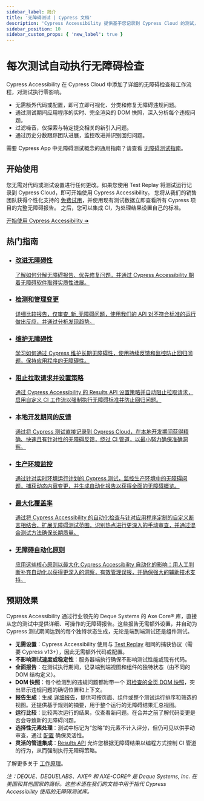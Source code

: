 ```yaml
---
sidebar_label: 简介
title: '无障碍测试 | Cypress 文档'
description: 'Cypress Accessibility 提供基于您记录到 Cypress Cloud 的测试，由 Deque Systems 的 Axe Core® 驱动，组织有序、可视化且可操作的无障碍报告。'
sidebar_position: 10
sidebar_custom_props: { 'new_label': true }
---
```


<ProductHeading product="accessibility" />

# 每次测试自动执行无障碍检查

Cypress Accessibility 在 Cypress Cloud 中添加了详细的无障碍检查和工作流程，对测试执行零影响。

- 无需额外代码或配置，即可立即可视化、分类和修复无障碍违规问题。
- 通过测试期间应用程序的实时、完全渲染的 DOM 快照，深入分析每个违规问题。
- 过滤噪音，仅探索与特定提交相关的新引入问题。
- 通过历史分数跟踪团队进展，监控改进并识别回归问题。

<Btn
  label="申请试用 ➜"
  variant="indigo-dark"
  className="!mb-2 mr-1"
  href="https://www.cypress.io/accessibility?utm_medium=intro-cta&utm_source=docs.cypress.io&utm_content=Request%20trial"
/>
<Btn
  label="观看演示"
  icon="action-play-small"
  className="!mb-2 mr-1"
  href="https://on.cypress.io/accessibility-demo-video"
/>
<Btn
  label=" 查看示例项目"
  icon="cypress-accessibility-outline"
  className="!mb-2 mr-1"
  href="https://on.cypress.io/rwa-accessibility-views?utm_source=docs.cypress.io&utm_medium=intro-cta&utm_content=Explore%20an%20example%20project"
/>

<DocsImage
  src="/img/accessibility/get-started/cypress-accessibility-overview.png"
  alt="展示 Cypress Accessibility 仪表板的图形，包括规则列表、视图以及显示如何使用开发者工具的用户界面"
  noBorder={true}
/>

需要 Cypress App 中无障碍测试概念的通用指南？请查看 [无障碍测试指南](/app/guides/accessibility-testing)。

## 开始使用

您无需对代码或测试设置进行任何更改。如果您使用 Test Replay 将测试运行记录到 Cypress Cloud，即可开始使用 Cypress Accessibility。
您将从我们的销售团队获得个性化支持的 [免费试用](https://www.cypress.io/accessibility?utm_medium=intro-cta&utm_source=docs.cypress.io&utm_content=Request%20trial)，并使用现有测试数据立即查看所有 Cypress 项目的完整无障碍报告。
之后，您可以集成 CI，为处理结果设置自己的标准。

[开始使用 Cypress Accessibility ➜](/accessibility/get-started/setup)

## 热门指南

<ul class="guidesList">
  <li class="card">
    <a
      href="/accessibility/guides/improve-accessibility"
      aria-labelledby="card-title-1"
    >
      <Icon name="chart-line" />
      <h3 id="card-title-1">改进无障碍性</h3>
      <p>
        了解如何分解无障碍报告、优先修复问题，并通过 Cypress Accessibility 朝着无障碍软件取得实质性进展。
      </p>
    </a>
  </li>
  <li class="card">
    <a
      href="/accessibility/guides/detect-changes"
      aria-labelledby="card-title-8"
    >
      <Icon name="shield-halved" />
      <h3 id="card-title-8">检测和管理变更</h3>
      <p>
        详细比较报告，仅审查_新_无障碍问题，使用我们的 API 对不符合标准的运行做出反应，并通过分析发现趋势。
      </p>
    </a>
  </li>
  <li class="card">
    <a
      href="/accessibility/guides/maintain-accessibility"
      aria-labelledby="card-title-2"
    >
      <Icon name="magnifying-glass-chart" />
      <h3 id="card-title-2">维护无障碍性</h3>
      <p>
        学习如何通过 Cypress 维护长期无障碍性，使用持续反馈和监控防止回归问题，保持应用程序的无障碍性。
      </p>
    </a>
  </li>
  <li class="card">
    <a
      href="/accessibility/guides/block-pull-requests"
      aria-labelledby="card-title-3"
    >
      <Icon name="bug-slash" />
      <h3 id="card-title-3">阻止拉取请求并设置策略</h3>
      <p>
        通过 Cypress Accessibility 的 Results API 设置策略并自动阻止拉取请求，启用自定义 CI 工作流以强制执行无障碍标准并防止回归问题。
      </p>
    </a>
  </li>
  <li class="card">
    <a
      href="/accessibility/guides/local-development"
      aria-labelledby="card-title-4"
    >
      <Icon name="laptop-code" />
      <h3 id="card-title-4">本地开发期间的反馈</h3>
      <p>
        通过将 Cypress 测试直接记录到 Cypress Cloud，在本地开发期间获得精确、快速且有针对性的无障碍反馈，绕过 CI 管道，以最小努力确保准确洞察。
      </p>
    </a>
  </li>
  <li class="card">
    <a
      href="/accessibility/guides/production-monitoring"
      aria-labelledby="card-title-5"
    >
      <Icon name="user-shield" />
      <h3 id="card-title-5">生产环境监控</h3>
      <p>
        通过针对实时环境运行计划的 Cypress 测试，监控生产环境中的无障碍问题，捕获动态内容变更，并生成自动化报告以获得全面的无障碍概览。
      </p>
    </a>
  </li>
  <li class="card">
    <a
      href="/accessibility/guides/maximize-coverage"
      aria-labelledby="card-title-6"
    >
      <Icon name="circle-half-stroke" />
      <h3 id="card-title-6">最大化覆盖率</h3>
      <p>
        通过将 Cypress Accessibility 的自动化检查与针对应用程序定制的自定义断言相结合，扩展无障碍测试范围，识别热点进行更深入的手动审查，并通过混合测试方法确保长期质量。
      </p>
    </a>
  </li>
  <li class="card">
    <a
      href="/accessibility/guides/accessibility-automation"
      aria-labelledby="card-title-7"
    >
      <Icon name="book-open-reader" />
      <h3 id="card-title-7">无障碍自动化原则</h3>
      <p>
        应用这些核心原则以最大化 Cypress Accessibility 自动化的影响：用人工判断补充自动化以获得更深入的洞察，有效管理误报，并确保强大的辅助技术支持。
      </p>
    </a>
  </li>
</ul>

## 预期效果

Cypress Accessibility 通过行业领先的 Deque Systems 的 Axe Core® 库，直接从您的测试中提供详细、可操作的无障碍报告。这些报告无需额外设置，并自动为 Cypress 测试期间达到的每个独特状态生成，无论是端到端测试还是组件测试。

- **无需设置**：Cypress Accessibility 使用与 [Test Replay](/cloud/features/test-replay) 相同的捕获协议（需要 Cypress v13+），因此无需额外代码或配置。
- **不影响测试速度或稳定性**：服务器端执行确保不影响测试性能或现有代码。
- **全面报告**：在测试执行期间，记录端到端视图和组件的独特状态（由不同的 DOM 结构定义）。
- **DOM 快照**：每个检测到的违规问题都附带一个 [可检查的全页 DOM 快照](/accessibility/core-concepts/inspecting-violation-details)，突出显示违规问题的确切位置和上下文。
- **报告生成**：生成 [详细报告](/accessibility/core-concepts/run-level-reports)，提供可按页面、组件或整个测试运行排序和筛选的视图。还提供基于规则的摘要，用于整个运行的无障碍结果汇总视图。
- **运行比较**：比较两次运行的结果，仅查看新问题。在合并之前了解代码变更是否会导致新的无障碍问题。
- **选择性元素处理**：测试中标记为“忽略”的元素不计入评分，但仍可见以供手动审查，通过 [配置](/accessibility/configuration/overview) 确保灵活性。
- **灵活的管道集成**：[Results API](/accessibility/results-api) 允许您根据无障碍结果以编程方式控制 CI 管道的行为，从而强制执行无障碍策略。

了解更多关于 [工作原理](/accessibility/core-concepts/how-it-works)。

_注：DEQUE、DEQUELABS、AXE® 和 AXE-CORE® 是 Deque Systems, Inc. 在美国和其他国家的商标。这些术语在我们的文档中用于指代 Cypress Accessibility 使用的无障碍测试库。_